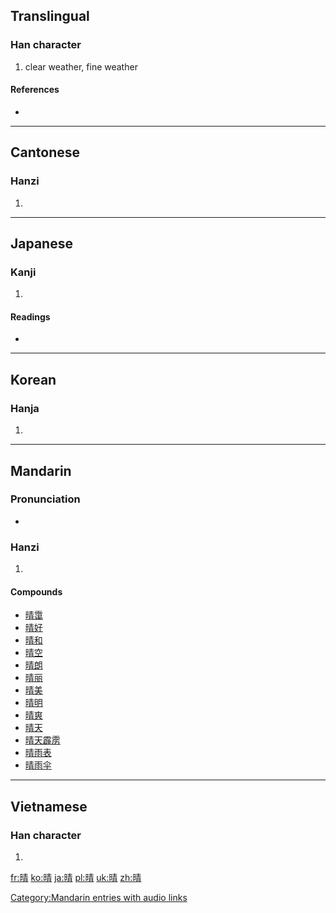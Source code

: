 ==Translingual==

===Han character===
{{Han char|rn=72|rad=日|as=08|sn=12|four=6502<sub>7</sub>|canj=日手一月 (AQMB)|ids=⿰[[日]][[青]]}}

# clear weather, fine weather

====References====
* {{Han ref|kx=0496.390|dkj=13994|dj=0863.100|hdz=21515.070|uh=6674|ud=26228|bh=B4B8|bd=46264}}

----

==Cantonese==

===Hanzi===
{{yue-hanzi|jyut=|y=ching4}}

# {{defn|Cantonese|sort=日08}}

----

==Japanese==

===Kanji===
{{ja-kanji|grade=2|rs=日08}}

# {{defn|Japanese}}

====Readings====
* {{ja-readings|on=[[せい]] (sei)|kun=[[はれる]] (hareru), [[はれ]] (hare), [[はらす]] (harasu)}}

----

==Korean==

===Hanja===
{{ko-hanja|hangeul=[[청]]|eumhun=|rv=cheong|mr=ch'ŏng|y=cheng}}

# {{defn|Korean|sort=日08}}

----

==Mandarin==

===Pronunciation===
* {{audio|zh-qíng.ogg|audio}}

===Hanzi===
{{cmn-hanzi|pin=[[qíng]] ([[qing2]]), [[zhěng]] ([[zheng3]])|wg=ch'ing<sup>2</sup>, cheng<sup>3</sup>}}

# {{defn|Mandarin|sort=日08}}

====Compounds====
* [[晴霭]]
* [[晴好]]
* [[晴和]]
* [[晴空]]
* [[晴朗]]
* [[晴丽]]
* [[晴美]]
* [[晴明]]
* [[晴爽]]
* [[晴天]]
* [[晴天霹雳]]
* [[晴雨表]]
* [[晴雨伞]]

[[Category:Mandarin entries with audio links]]

----

==Vietnamese==

===Han character===
{{vi-hantu|[[tình]], [[tạnh]], [[tành]], [[thanh]]|rs=日08}}

# {{defn|Vietnamese|sort=日08}}

[[fr:晴]]
[[ko:晴]]
[[ja:晴]]
[[pl:晴]]
[[uk:晴]]
[[zh:晴]]